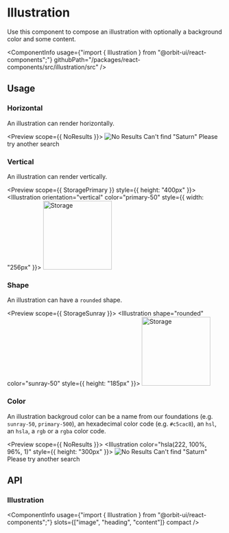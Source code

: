 
<Meta
    title="Components/Illustration"
    id="illustration"
/>

# Illustration

<Tagline>Use this component to compose an illustration with optionally a background color and some content.</Tagline>

<ComponentInfo
    usage={"import { Illustration } from \"@orbit-ui/react-components\";"}
    githubPath="/packages/react-components/src/illustration/src"
/>

## Usage

### Horizontal

An illustration can render horizontally.

<Preview scope={{ NoResults }}>
    <Story name="horizontal">
        <Illustration>
            <Image src={NoResults} alt="No Results" />
            <Heading>Can't find "Saturn"</Heading>
            <Content>Please try another search</Content>
        </Illustration>
    </Story>
</Preview>

### Vertical

An illustration can render vertically.

<Preview scope={{ StoragePrimary }} style={{ height: "400px" }}>
    <Story name="vertical">
        <Illustration orientation="vertical" color="primary-50" style={{ width: "256px" }}>
            <Image src={StoragePrimary} alt="Storage" width="160px" />
        </Illustration>
    </Story>
</Preview>

### Shape

An illustration can have a `rounded` shape.

<Preview scope={{ StorageSunray }}>
    <Story name="shape">
        <Illustration shape="rounded" color="sunray-50" style={{ height: "185px" }}>
            <Image src={StorageSunray} alt="Storage" width="160px" />
        </Illustration>
    </Story>
</Preview>

### Color

An illustration backgroud color can be a name from our foundations (e.g. `sunray-50`, `primary-500`), an hexadecimal color code (e.g. `#c5cac8`), an `hsl`, an `hsla`, a `rgb` or a `rgba` color code.

<Preview scope={{ NoResults }}>
    <Story name="color">
        <Illustration color="hsla(222, 100%, 96%, 1)" style={{ height: "300px" }}>
            <Image src={NoResults} alt="No Results" />
            <Heading>Can't find "Saturn"</Heading>
            <Content>Please try another search</Content>
        </Illustration>
    </Story>
</Preview>

## API

### Illustration

<ComponentInfo
    usage={"import { Illustration } from \"@orbit-ui/react-components\";"}
    slots={["image", "heading", "content"]}
    compact
/>

<ArgsTable of={InnerIllustration} sort="alpha" />
